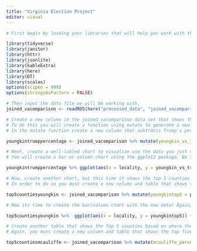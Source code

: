 ```yaml
---
title: "Virginia Election Project"
editor: visual
---
```


```r
# First begin by loading your libraries that will help you work with this data

library(tidyverse)
library(janitor)
library(httr)
library(jsonlite)
library(kableExtra)
library(here)
library(DT)
library(scales)
options(scipen = 999)
options(stringsAsFactors = FALSE)
```

```r
# Then input the data file we will be working with.
joined_vacomparison <- readRDS(here("processed_data", "joined_vacomparison.rds"))
```

```r
# Create a new column in the joined_vacomparison data set that shows the difference between the percentage of the vote Youngkin received and what Trump received. This column should include only the top 5 counties with the highest differences between Youngkin and Trump votes. 
# To do this you will create a function using mutate to generate a new table with the new column included. 
# In the mutate function create a new column that subtracts Trump's percentage points from Youngkin's percentage points. Be sure to create a clear name to describe this new column and table. Use the head function to filter for the top 5 counties.

youngkintrumppercentage <- joined_vacomparison %>% mutate(youngkin_vs_trump = pct_youngkin - trump_pct) %>% head(5)
```

```r
# Next, create a well-labled chart to visualize use the data you just created.
# You will create a bar or column chart using the ggplot2 package. Be sure to properly label each axis and give the chart its own title.

youngkintrumppercentage %>% ggplot(aes(x = locality, y = youngkin_vs_trump)) + geom_col() + coord_flip() + scale_y_continuous(name = "Youngkin vs Trump Vote Percentage") + scale_x_discrete(name ="Virginia Localities") + labs(title = "Top 5 Highest Margins Between Youngkin & Trump")
```

```r
# Now, create another chart, but this time it shows the top 5 counties where Youngkin got the highest percentage of the vote.
# In order to do so you must create a new column and table that shows the top five counties where Youngkin did best. 

top5countiesyoungkin <- joined_vacomparison %>% mutate(youngkintop5 = pct_youngkin) %>% head(5)
```


```r
# Now its time to create the bar/column chart with the new data! Again, use ggplot2 to make the chart and give proper axis and chart titles.

top5countiesyoungkin %>%  ggplot(aes(x = locality, y = youngkintop5)) + geom_col() + coord_flip() + scale_y_continuous(name = "Youngkin's Percentage of the Vote") + scale_x_discrete(name = "Virginia Localities") + labs(title = "Youngkin's Top 5 Victories")
```


```r
# Create another table that shows the Top 5 counties based on where the other candidate, Mcauliffe, got the highest percentage of the vote. 
# Again, you must create a new column and table that shows the top five counties where Mcauliffe did best. You should clean up the data set, so filter out the other data from the original table that is not relevant to Mcauliffe's results using the select function.

top5countiesmcauliffe <- joined_vacomparison %>% mutate(mcauliffe_percentage_of_vote = pct_mcauliffe, mcauliffe_number_of_votes = mcauliffe) %>% head(5) %>% select(-biden, -trump, -biden_pct, -trump_pct, -youngkin, -pct_youngkin, -mcauliffe, -pct_mcauliffe)
```
